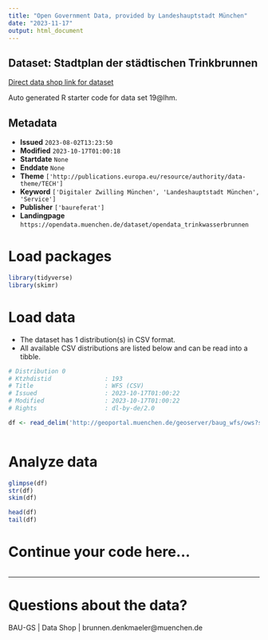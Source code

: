 ```yaml
---
title: "Open Government Data, provided by Landeshauptstadt München"
date: "2023-11-17"
output: html_document
---
```


## Dataset: Stadtplan der städtischen Trinkbrunnen

[Direct data shop link for dataset](https://opendata.muenchen.de/dataset/opendata_trinkwasserbrunnen)

Auto generated R starter code for data set 19@lhm.

## Metadata

- **Issued** `2023-08-02T13:23:50`
- **Modified** `2023-10-17T01:00:18`
- **Startdate** `None`
- **Enddate** `None`
- **Theme** `['http://publications.europa.eu/resource/authority/data-theme/TECH']`
- **Keyword** `['Digitaler Zwilling München', 'Landeshauptstadt München', 'Service']`
- **Publisher** `['baureferat']`
- **Landingpage** `https://opendata.muenchen.de/dataset/opendata_trinkwasserbrunnen`


# Load packages

```r

library(tidyverse)
library(skimr)

```

# Load data

-   The dataset has 1 distribution(s) in CSV format.
-   All available CSV distributions are listed below and can be read into a tibble.

```r

# Distribution 0
# Ktzhdistid               : 193
# Title                    : WFS (CSV)
# Issued                   : 2023-10-17T01:00:22
# Modified                 : 2023-10-17T01:00:22
# Rights                   : dl-by-de/2.0

df <- read_delim('http://geoportal.muenchen.de/geoserver/baug_wfs/ows?service=WFS&amp;version=1.0.0&amp;request=GetFeature&amp;typeName=baug_wfs:opendata_trinkwasserbrunnen&amp;outputFormat=csv')



```

# Analyze data

```r

glimpse(df)
str(df)
skim(df)

head(df)
tail(df)

```

# Continue your code here...

```r

```

------------------------------------------------------------------------

# Questions about the data?

BAU-GS | Data Shop | brunnen.denkmaeler@muenchen.de
